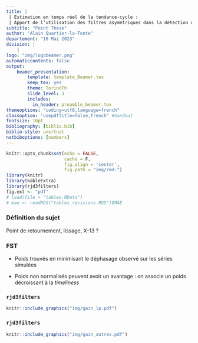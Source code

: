 ```yaml
---
title: |
 | Estimation en temps réel de la tendance-cycle :
 | Apport de l’utilisation des filtres asymétriques dans la détection des points de retournement
subtitle: "Point Thèse"
author: "Alain Quartier-la-Tente"
departement: "16 Mai 2023"
division: |
    | 
logo: "img/logobeamer.png"
automaticcontents: false
output:
    beamer_presentation:
        template: template_Beamer.tex
        keep_tex: yes
        theme: TorinoTh
        slide_level: 3
        includes:
          in_header: preamble_beamer.tex
themeoptions: "coding=utf8,language=french"
classoption: 'usepdftitle=false,french' #handout
fontsize: 10pt
bibliography: [biblio.bib]
biblio-style: unsrtnat
natbiboptions: [numbers]
---
```


```r
knitr::opts_chunk$set(echo = FALSE,
                      cache = F,
                      fig.align = 'center',
                      fig.path = "img/rmd-")
library(knitr)
library(kableExtra)
library(rjd3filters)
fig.ext <- "pdf"
# load(file = "tables.RData")
# mae <- readRDS("tables_revisions.RDS")$MAE
```

### Définition du sujet

Point de retournement, lissage, X-13 ?

### FST

- Poids trouvés en minimisant le déphasage observé sur les séries simulées


- Poids non normalisés peuvent avoir un avantage : on associe un poids décroissant à la *timeliness*



### `rjd3filters`

```r
knitr::include_graphics("img/gain_lp.pdf")
```

### `rjd3filters`

```r
knitr::include_graphics("img/gain_autres.pdf")
```

